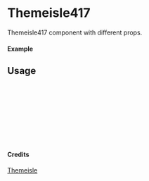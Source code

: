 
<Meta of={Themeisle417} title="Themeisle/Themeisle417" />

# Themeisle417

Themeisle417 component with different props.

#### Example

<Canvas of={Themeisle417.Primary} />

## Usage

```ts
import { Themeisle417 } from "yadl-ui";

const Example = () => {
  return (
      <Themeisle417 />
  );
};

export default Example;
```

#### Credits
[Themeisle](https://themeisle.com/illustrations/)
